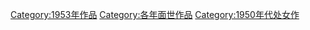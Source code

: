 [[Category:1953年作品|Category:1953年作品]]
[[Category:各年面世作品|Category:各年面世作品]]
[[Category:1950年代处女作|Category:1950年代处女作]]